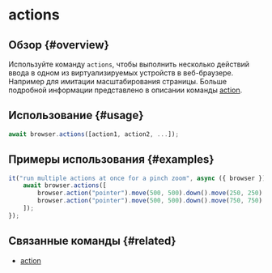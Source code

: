 # actions

## Обзор {#overview}

Используйте команду `actions`, чтобы выполнить несколько действий ввода в одном из виртуализируемых устройств в веб-браузере. Например для имитации масштабирования страницы. Больше подробной информации представлено в описании команды [action][action].

## Использование {#usage}

```typescript
await browser.actions([action1, action2, ...]);
```

## Примеры использования {#examples}

```typescript
it("run multiple actions at once for a pinch zoom", async ({ browser }) => {
    await browser.actions([
        browser.action("pointer").move(500, 500).down().move(250, 250).up(),
        browser.action("pointer").move(500, 500).down().move(750, 750).up(),
    ]);
});
```

## Связанные команды {#related}

-   [action](./action)

[action]: ./action
